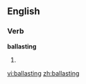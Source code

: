 ==English==

===Verb===
'''ballasting'''

# {{present participle of|[[ballast]]}}

[[vi:ballasting]]
[[zh:ballasting]]
